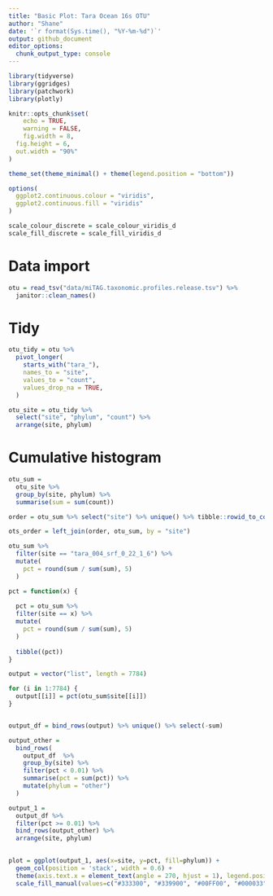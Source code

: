 ```yaml
---
title: "Basic Plot: Tara Ocean 16s OTU"
author: "Shane"
date: '`r format(Sys.time(), "%Y-%m-%d")`'
output: github_document
editor_options: 
  chunk_output_type: console
---
```


```r
library(tidyverse)
library(ggridges)
library(patchwork)
library(plotly)

knitr::opts_chunk$set(
	echo = TRUE,
	warning = FALSE,
	fig.width = 8, 
  fig.height = 6,
  out.width = "90%"
)

theme_set(theme_minimal() + theme(legend.position = "bottom"))

options(
  ggplot2.continuous.colour = "viridis",
  ggplot2.continuous.fill = "viridis"
)

scale_colour_discrete = scale_colour_viridis_d
scale_fill_discrete = scale_fill_viridis_d
```



# Data import

```r
otu = read_tsv("data/miTAG.taxonomic.profiles.release.tsv") %>% 
  janitor::clean_names()
```



# Tidy

```r
otu_tidy = otu %>% 
  pivot_longer(
    starts_with("tara_"),
    names_to = "site",
    values_to = "count",
    values_drop_na = TRUE,
  )
```

``` r
otu_site = otu_tidy %>% 
  select("site", "phylum", "count") %>% 
  arrange(site, phylum)
```



# Cumulative histogram

```r
otu_sum = 
  otu_site %>%
  group_by(site, phylum) %>%
  summarise(sum = sum(count)) 
```

```r
order = otu_sum %>% select("site") %>% unique() %>% tibble::rowid_to_column("order") %>% as_tibble()

ots_order = left_join(order, otu_sum, by = "site")
```

```r
otu_sum %>% 
  filter(site == "tara_004_srf_0_22_1_6") %>% 
  mutate(
    pct = round(sum / sum(sum), 5)
  )
```

```r
pct = function(x) {
  
  pct = otu_sum %>% 
  filter(site == x) %>% 
  mutate(
    pct = round(sum / sum(sum), 5)
  )
  
  tibble((pct))
}
```

```r
output = vector("list", length = 7784)

for (i in 1:7784) {
  output[[i]] = pct(otu_sum$site[[i]])
}


output_df = bind_rows(output) %>% unique() %>% select(-sum)
```

```r
output_other = 
  bind_rows(
    output_df  %>%  
    group_by(site) %>% 
    filter(pct < 0.01) %>% 
    summarise(pct = sum(pct)) %>%
    mutate(phylum = "other")
  )

output_1 = 
  output_df %>% 
  filter(pct >= 0.01) %>% 
  bind_rows(output_other) %>% 
  arrange(site, phylum)
  
```

```r
plot = ggplot(output_1, aes(x=site, y=pct, fill=phylum)) + 
  geom_col(position = 'stack', width = 0.6) +
  theme(axis.text.x = element_text(angle = 270, hjust = 1), legend.position = "right") +
  scale_fill_manual(values=c("#333300", "#339900", "#00FF00", "#000033", "#660099", "#990099", "#660000", "#FF3366", "#FF9900", "#996600", "#3399FF", "#006699", "#0000CC"))
```


